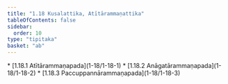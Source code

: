 ```yaml
---
title: "1.18 Kusalattika, Atītārammaṇattika"
tableOfContents: false
sidebar:
  order: 10
type: "tipitaka"
basket: "ab"
---
```



<DynamicBreadcrumb />



<TableOfContents>
* [1.18.1 Atītārammaṇapada](1-18/1-18-1)
* [1.18.2 Anāgatārammaṇapada](1-18/1-18-2)
* [1.18.3 Paccuppannārammaṇapada](1-18/1-18-3)
</TableOfContents>